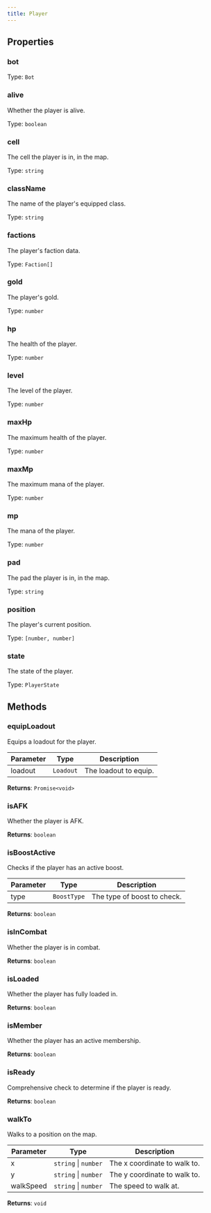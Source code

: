 ```yaml
---
title: Player
---
```



## Properties
### bot




Type: `Bot`


### alive <Badge text="Getter" size="small" />	


Whether the player is alive.


Type: `boolean`


### cell <Badge text="Getter" size="small" />	


The cell the player is in, in the map.


Type: `string`


### className <Badge text="Getter" size="small" />	


The name of the player's equipped class.


Type: `string`


### factions <Badge text="Getter" size="small" />	


The player's faction data.


Type: `Faction[]`


### gold <Badge text="Getter" size="small" />	


The player's gold.


Type: `number`


### hp <Badge text="Getter" size="small" />	


The health of the player.


Type: `number`


### level <Badge text="Getter" size="small" />	


The level of the player.


Type: `number`


### maxHp <Badge text="Getter" size="small" />	


The maximum health of the player.


Type: `number`


### maxMp <Badge text="Getter" size="small" />	


The maximum mana of the player.


Type: `number`


### mp <Badge text="Getter" size="small" />	


The mana of the player.


Type: `number`


### pad <Badge text="Getter" size="small" />	


The pad the player is in, in the map.


Type: `string`


### position <Badge text="Getter" size="small" />	


The player's current position.


Type: `[number, number]`


### state <Badge text="Getter" size="small" />	


The state of the player.


Type: `PlayerState`


## Methods

### equipLoadout

Equips a loadout for the player.

| Parameter | Type | Description |
|-----------|------|-------------|
| loadout | `Loadout` | The loadout to equip. |
**Returns**: `Promise<void>`

### isAFK

Whether the player is AFK.

**Returns**: `boolean`

### isBoostActive

Checks if the player has an active boost.

| Parameter | Type | Description |
|-----------|------|-------------|
| type | `BoostType` | The type of boost to check. |
**Returns**: `boolean`

### isInCombat

Whether the player is in combat.

**Returns**: `boolean`

### isLoaded

Whether the player has fully loaded in.

**Returns**: `boolean`

### isMember

Whether the player has an active membership.

**Returns**: `boolean`

### isReady

Comprehensive check to determine if the player is ready.

**Returns**: `boolean`

### walkTo

Walks to a position on the map.

| Parameter | Type | Description |
|-----------|------|-------------|
| x | `string` \| `number` | The x coordinate to walk to. |
| y | `string` \| `number` | The y coordinate to walk to. |
| walkSpeed | `string` \| `number` | The speed to walk at. |
**Returns**: `void`
